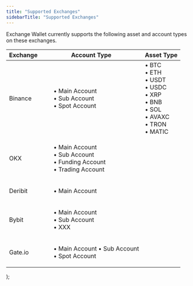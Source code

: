 ```yaml
---
title: "Supported Exchanges"
sidebarTitle: "Supported Exchanges"
---
```


Exchange Wallet currently supports the following asset and account types on these exchanges.



  <table>
    <thead>
      <tr>
        <th>Exchange</th>
        <th>Account Type</th>
        <th>Asset Type</th>
      </tr>
    </thead>
    <tbody>
      <tr>
        <td>Binance</td>
        <td>
          <ul>
            • Main Account <br />
            • Sub Account <br />
            • Spot Account
          </ul>
        </td>
        <td rowSpan={5}>• BTC<br />• ETH<br />• USDT<br />• USDC<br />• XRP<br />• BNB<br />• SOL<br />• AVAXC<br />• TRON<br />• MATIC<br /></td>
      </tr>
      <tr>
        <td>OKX</td>
        <td>
          <ul>
            • Main Account <br />
            • Sub Account <br />
            • Funding Account <br />
            • Trading Account
          </ul>
        </td>
      </tr>
      <tr>
        <td>Deribit</td>
        <td>
          <ul>
            • Main Account
          </ul>
        </td>
      </tr>
      <tr>
        <td>Bybit</td>
        <td>
          <ul>
            • Main Account <br />
            • Sub Account <br />
            • XXX
          </ul>
        </td>
      </tr>
      <tr>
        <td>Gate.io</td>
        <td>
          <ul>
            • Main Account
            • Sub Account <br />
            • Spot Account <br />
          </ul>
        </td>
      </tr>
    </tbody>
  </table>
);

<MyTable />


